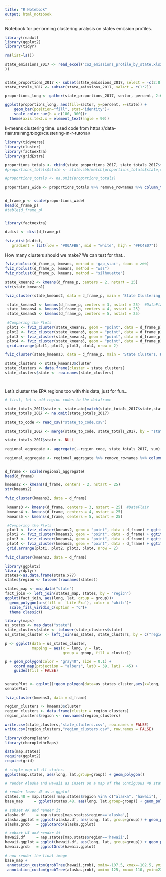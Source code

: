 ```yaml
---
title: "R Notebook"
output: html_notebook
---
```


Notebook for performing clustering analysis on states emission profiles.

```r
library(readxl)
library(ggplot2)
library(tidyr)
```

```r
rm(list=ls())
```


```r
state_emissions_2017 <- read_excel("co2_emissions_profile_by_state.xlsx", skip = 4, n_max = 51,col_names = c("state", "commercial_tons", "electric_power_tons", "residential_tons",	"industrial_tons",	"transportation_tons", "total_tons", "blank", "commercial_pct",	"electric_power_pct",	"residential_pct",	"industrial_pct",	"transportation_pct" 
))


state_proportions_2017 <- subset(state_emissions_2017, select = -c(2:8))
state_totals_2017 <- subset(state_emissions_2017, select = c(1:7))
```

```r
proportions_long <- gather(state_proportions_2017, sector, percent, 2:6, factor_key=TRUE)

```



```r
ggplot(proportions_long, aes(fill=sector, y=percent, x=state)) + 
    geom_bar(position="fill", stat="identity")+ 
    scale_color_hue(h = c(180, 300))+ 
  theme(axis.text.x = element_text(angle = 90))
```

k-means clustering time. used code from https://data-flair.training/blogs/clustering-in-r-tutorial/

```r
library(tidyverse)
library(cluster)
library(factoextra)
library(gridExtra)

proportions_totals <- cbind(state_proportions_2017, state_totals_2017$total_tons)
#proportions_totals$state <- state.abb[match(proportions_totals$state,state.name)]

#proportions_totals <- na.omit(proportions_totals)

proportions_wide <- proportions_totals %>% remove_rownames %>% column_to_rownames(var="state")


d_frame_p <- scale(proportions_wide)
head(d_frame_p)
#table(d_frame_p)



```



```r
library(factoextra)

d.dist <- dist(d_frame_p)

fviz_dist(d.dist, 
   gradient = list(low = "#00AFBB", mid = "white", high = "#FC4E07"))
```

How many clusters should we make? We can test for that...

```r

fviz_nbclust(d_frame_p, kmeans, method = "gap_stat", nboot = 200)
fviz_nbclust(d_frame_p, kmeans, method = "wss")
fviz_nbclust(d_frame_p, kmeans, method = "silhouette")

```




```r
state_kmeans2 <- kmeans(d_frame_p, centers = 2, nstart = 25)
str(state_kmeans2)
```

```r
fviz_cluster(state_kmeans2, data = d_frame_p, main = "State Clustering, K = 2")
```



```r
 state_kmeans3 <- kmeans(d_frame_p, centers = 3, nstart = 25)  #DataFlair
 state_kmeans4 <- kmeans(d_frame_p, centers = 4, nstart = 25)  
 state_kmeans5 <- kmeans(d_frame_p, centers = 5, nstart = 25) 

 #Comparing the Plots
 plot1 <- fviz_cluster(state_kmeans2, geom = "point", data = d_frame_p) + ggtitle("k = 2")
 plot2 <- fviz_cluster(state_kmeans3, geom = "point", data = d_frame_p) + ggtitle("k = 3")
 plot3 <- fviz_cluster(state_kmeans4, geom = "point", data = d_frame_p) + ggtitle("k = 4")
 plot4 <- fviz_cluster(state_kmeans5, geom = "point", data = d_frame_p) + ggtitle("k = 5")
 grid.arrange(plot1, plot2, plot3, plot4, nrow = 2)
```

```r
fviz_cluster(state_kmeans3, data = d_frame_p, main = "State Clusters, K = 3")

state_clusters <- state_kmeans3$cluster
state_clusters <- data.frame(cluster = state_clusters)
state_clusters$state <- row.names(state_clusters)
```
```r

```

```r


```



Let's cluster the EPA regions too with this data, just for fun...

```r
# first, let's add region codes to the dataframe

state_totals_2017$state <- state.abb[match(state_totals_2017$state,state.name)]
state_totals_2017 <- na.omit(state_totals_2017)

state_to_code <- read_csv("state_to_code.csv")

state_totals_2017 <- merge(state_to_code, state_totals_2017, by = "state")

state_totals_2017$state <- NULL

regional_aggregate <- aggregate(.~region_code, state_totals_2017, sum)


```


```r

regional_aggregate <- regional_aggregate %>% remove_rownames %>% column_to_rownames(var="region_code")


d_frame <- scale(regional_aggregate)
head(d_frame)

```

```r
kmeans2 <- kmeans(d_frame, centers = 2, nstart = 25)
str(kmeans2)
```

```r
fviz_cluster(kmeans2, data = d_frame)
```



```r
 kmeans3 <- kmeans(d_frame, centers = 3, nstart = 25)  #DataFlair
 kmeans4 <- kmeans(d_frame, centers = 4, nstart = 25)  
 kmeans5 <- kmeans(d_frame, centers = 5, nstart = 25) 

 #Comparing the Plots
 plot1 <- fviz_cluster(kmeans2, geom = "point", data = d_frame) + ggtitle("k = 2")
 plot2 <- fviz_cluster(kmeans3, geom = "point", data = d_frame) + ggtitle("k = 3")
 plot3 <- fviz_cluster(kmeans4, geom = "point", data = d_frame) + ggtitle("k = 4")
 plot4 <- fviz_cluster(kmeans5, geom = "point", data = d_frame) + ggtitle("k = 5")
 grid.arrange(plot1, plot2, plot3, plot4, nrow = 2)
```

```r
fviz_cluster(kmeans3, data = d_frame)

```

```r
library(ggplot2)
library(dplyr)
states<-as.data.frame(state.x77)
states$region <- tolower(rownames(states))

states_map <- map_data("state")
fact_join <- left_join(states_map, states, by = "region")
ggplot(fact_join, aes(long, lat, group = group))+
  geom_polygon(aes(fill =  `Life Exp`), color = "white")+
  scale_fill_viridis_c(option = "C")+
  theme_classic()
```

```r
library(maps)
us_states <- map_data("state")
state_clusters$state <- tolower(state_clusters$state)
us_states_cluster <- left_join(us_states, state_clusters, by = c("region" = "state"))

p <- ggplot(data = us_states_cluster,
            mapping = aes(x = long, y = lat,
                          group = group, fill = cluster))

p + geom_polygon(color = "gray40", size = 0.1) +
    coord_map(projection = "albers", lat0 = 39, lat1 = 45) +
    guides(fill = FALSE)


senatePlot <- ggplot()+geom_polygon(data=us_states_cluster,aes(x=long, y=lat, group = group, fill=as.factor(cluster)),color="grey50")+coord_map()
senatePlot

```

```r
fviz_cluster(kmeans3, data = d_frame)

region_clusters <- kmeans3$cluster
region_clusters <- data.frame(cluster = region_clusters)
region_clusters$region <- row.names(region_clusters)
```

```r
write.csv(state_clusters,"state_clusters.csv", row.names = FALSE)
write.csv(region_clusters,"region_clusters.csv", row.names = FALSE)

```



```r
library(choroplethr)
library(choroplethrMaps)

data(map.states)
require(ggplot2)
require(grid)

# simple map of all states.
ggplot(map.states, aes(long, lat,group=group)) + geom_polygon()

# render Alaska and Hawaii as insets on a map of the contiguous 48 states.

# render lower 48 as a ggplot
states.48 = map.states[!map.states$region %in% c("alaska", "hawaii"), ]
base_map     = ggplot(states.48, aes(long, lat,group=group)) + geom_polygon() + theme_clean()

# subset AK and render it
alaska.df     = map.states[map.states$region=='alaska',]
alaska.ggplot = ggplot(alaska.df, aes(long, lat, group=group)) + geom_polygon() + theme_clean()
alaska.grob   = ggplotGrob(alaska.ggplot)

# subset HI and render it
hawaii.df     = map.states[map.states$region=='hawaii',]
hawaii.ggplot = ggplot(hawaii.df, aes(long, lat, group=group)) + geom_polygon() + theme_clean()
hawaii.grob   = ggplotGrob(hawaii.ggplot)

# now render the final image
base_map +
 annotation_custom(grobTree(hawaii.grob), xmin=-107.5, xmax=-102.5, ymin=25, ymax=27.5) +
 annotation_custom(grobTree(alaska.grob), xmin=-125, xmax=-110, ymin=22.5, ymax=30)
```

